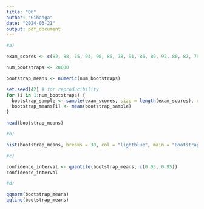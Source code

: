 ---
title: "Q6"
author: "Gihanga"
date: "2024-03-21"
output: pdf_document
---

```{r}
#a)

exam_scores <- c(82, 88, 75, 94, 90, 85, 78, 91, 86, 89, 92, 80, 87, 79, 84, 77, 83, 81, 76, 93, 88, 85, 89, 90, 82, 86, 75, 91, 79, 84, 78, 95, 88, 87, 93, 86, 82, 89, 90, 80)

num_bootstraps <- 20000

bootstrap_means <- numeric(num_bootstraps)

set.seed(42) # for reproducibility
for (i in 1:num_bootstraps) {
  bootstrap_sample <- sample(exam_scores, size = length(exam_scores), replace = TRUE)
  bootstrap_means[i] <- mean(bootstrap_sample)
}

head(bootstrap_means)

```

```{r}
#b)

hist(bootstrap_means, breaks = 30, col = "lightblue", main = "Bootstrap Sampling Distribution of Sample Mean", xlab = "Sample Mean")

```

```{r}
#c)

confidence_interval <- quantile(bootstrap_means, c(0.05, 0.95))
confidence_interval

```

```{r}
#d)

qqnorm(bootstrap_means)
qqline(bootstrap_means)

```